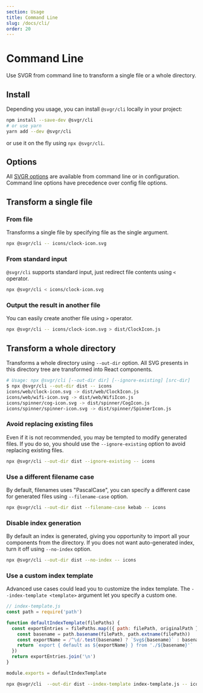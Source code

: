 ```yaml
---
section: Usage
title: Command Line
slug: /docs/cli/
order: 20
---
```


# Command Line

Use SVGR from command line to transform a single file or a whole directory.

<carbon-ad />

## Install

Depending you usage, you can install `@svgr/cli` locally in your project:

```sh
npm install --save-dev @svgr/cli
# or use yarn
yarn add --dev @svgr/cli
```

or use it on the fly using `npx @svgr/cli`.

## Options

All [SVGR options](https://react-svgr.com/docs/options/) are available from command line or in configuration. Command line options have precedence over config file options.

## Transform a single file

### From file

Transforms a single file by specifying file as the single argument.

```sh
npx @svgr/cli -- icons/clock-icon.svg
```

### From standard input

`@svgr/cli` supports standard input, just redirect file contents using `<` operator.

```sh
npx @svgr/cli < icons/clock-icon.svg
```

### Output the result in another file

You can easily create another file using `>` operator.

```sh
npx @svgr/cli -- icons/clock-icon.svg > dist/ClockIcon.js
```

## Transform a whole directory

Transforms a whole directory using `--out-dir` option. All SVG presents in this directory tree are transformed into React components.

```sh
# Usage: npx @svgr/cli [--out-dir dir] [--ignore-existing] [src-dir]
$ npx @svgr/cli --out-dir dist -- icons
icons/web/clock-icon.svg -> dist/web/ClockIcon.js
icons/web/wifi-icon.svg -> dist/web/WifiIcon.js
icons/spinner/cog-icon.svg -> dist/spinner/CogIcon.js
icons/spinner/spinner-icon.svg -> dist/spinner/SpinnerIcon.js
```

### Avoid replacing existing files

Even if it is not recommended, you may be tempted to modify generated files. If you do so, you should use the `--ignore-existing` option to avoid replacing existing files.

```sh
npx @svgr/cli --out-dir dist --ignore-existing -- icons
```

### Use a different filename case

By default, filenames uses "PascalCase", you can specify a different case for generated files using `--filename-case` option.

```sh
npx @svgr/cli --out-dir dist --filename-case kebab -- icons
```

### Disable index generation

By default an index is generated, giving you opportunity to import all your components from the directory. If you does not want auto-generated index, turn it off using `--no-index` option.

```sh
npx @svgr/cli --out-dir dist --no-index -- icons
```

### Use a custom index template

Advanced use cases could lead you to customize the index template. The `--index-template <template>` argument let you specify a custom one.

```js
// index-template.js
const path = require('path')

function defaultIndexTemplate(filePaths) {
  const exportEntries = filePaths.map(({ path: filePath, originalPath }) => {
    const basename = path.basename(filePath, path.extname(filePath))
    const exportName = /^\d/.test(basename) ? `Svg${basename}` : basename
    return `export { default as ${exportName} } from './${basename}'`
  })
  return exportEntries.join('\n')
}

module.exports = defaultIndexTemplate
```

```sh
npx @svgr/cli  --out-dir dist --index-template index-template.js -- icons
```
